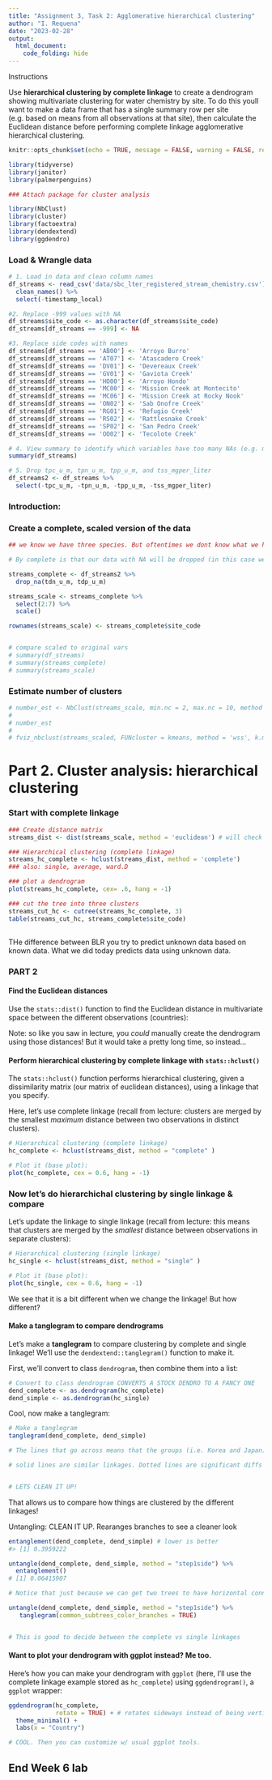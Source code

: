 ```yaml
---
title: "Assignment 3, Task 2: Agglomerative hierarchical clustering"
author: "I. Requena"
date: "2023-02-28"
output: 
  html_document:
    code_folding: hide
---
```

Instructions

Use **hierarchical clustering by complete linkage** to create a dendrogram showing multivariate clustering for water chemistry by site. To do this youll want to make a data frame that has a single summary row per site (e.g. based on means from all observations at that site), then calculate the Euclidean distance before performing complete linkage agglomerative hierarchical clustering.

```r
knitr::opts_chunk$set(echo = TRUE, message = FALSE, warning = FALSE, results=FALSE)

library(tidyverse)
library(janitor)
library(palmerpenguins)

### Attach package for cluster analysis

library(NbClust)
library(cluster)
library(factoextra)
library(dendextend)
library(ggdendro)
```

### Load & Wrangle data
```r

# 1. Load in data and clean column names
df_streams <- read_csv('data/sbc_lter_registered_stream_chemistry.csv') %>% 
  clean_names() %>% 
  select(-timestamp_local)

#2. Replace -999 values with NA
df_streams$site_code <- as.character(df_streams$site_code)
df_streams[df_streams == -999] <- NA

#3. Replace side codes with names
df_streams[df_streams == 'AB00'] <- 'Arroyo Burro'
df_streams[df_streams == 'AT07'] <- 'Atascadero Creek'
df_streams[df_streams == 'DV01'] <- 'Devereaux Creek'
df_streams[df_streams == 'GV01'] <- 'Gaviota Creek'
df_streams[df_streams == 'HO00'] <- 'Arroyo Hondo'
df_streams[df_streams == 'MC00'] <- 'Mission Creek at Montecito'
df_streams[df_streams == 'MC06'] <- 'Mission Creek at Rocky Nook'
df_streams[df_streams == 'ON02'] <- 'Sab Onofre Creek'
df_streams[df_streams == 'RG01'] <- 'Refugio Creek'
df_streams[df_streams == 'RS02'] <- 'Rattlesnake Creek'
df_streams[df_streams == 'SP02'] <- 'San Pedro Creek'
df_streams[df_streams == 'OO02'] <- 'Tecolote Creek'

# 4. View summary to identify which variables have too many NAs (e.g. more than 50%)
summary(df_streams)

# 5. Drop tpc_u_m, tpn_u_m, tpp_u_m, and tss_mgper_liter
df_streams2 <- df_streams %>% 
  select(-tpc_u_m, -tpn_u_m, -tpp_u_m, -tss_mgper_liter)
```

### Introduction:



### Create a complete, scaled version of the data
```r
## we know we have three species. But oftentimes we dont know what we have. Now we will see how good it is at picking up clusters by machine learning.

# By complete is that our data with NA will be dropped (in this case we have 11 rows in our penguins data)

streams_complete <- df_streams2 %>% 
  drop_na(tdn_u_m, tdp_u_m)

streams_scale <- streams_complete %>% 
  select(2:7) %>% 
  scale()

rownames(streams_scale) <- streams_complete$site_code


# compare scaled to original vars
# summary(df_streams)
# summary(streams_complete)
# summary(streams_scale)

```


### Estimate number of clusters
```r
# number_est <- NbClust(streams_scale, min.nc = 2, max.nc = 10, method = 'kmeans') # min and max number of clusters
# 
# number_est
# 
# fviz_nbclust(streams_scaled, FUNcluster = kmeans, method = 'wss', k.max = 10)
```


# Part 2. Cluster analysis: hierarchical clustering

### Start with complete linkage
```r

### Create distance matrix
streams_dist <- dist(streams_scale, method = 'euclidean') # will check distance between all observations (58311 observations)

### Hierarchical clustering (complete linkage)
streams_hc_complete <- hclust(streams_dist, method = 'complete')
### also: single, average, ward.D

### plot a dendrogram
plot(streams_hc_complete, cex= .6, hang = -1)

### cut the tree into three clusters
streams_cut_hc <- cutree(streams_hc_complete, 3)
table(streams_cut_hc, streams_complete$site_code)
```


## 
THe difference between BLR you try to predict unknown data based on known data. What we did today predicts data using unknown data. 



### PART 2

#### Find the Euclidean distances

Use the `stats::dist()` function to find the Euclidean distance in multivariate space between the different observations (countries):

Note: so like you saw in lecture, you *could* manually create the dendrogram using those distances! But it would take a pretty long time, so instead...

#### Perform hierarchical clustering by complete linkage with `stats::hclust()`

The `stats::hclust()` function performs hierarchical clustering, given a dissimilarity matrix (our matrix of euclidean distances), using a linkage that you specify. 

Here, let's use complete linkage (recall from lecture: clusters are merged by the smallest *maximum* distance between two observations in distinct clusters).

```r

# Hierarchical clustering (complete linkage)
hc_complete <- hclust(streams_dist, method = "complete" )

# Plot it (base plot):
plot(hc_complete, cex = 0.6, hang = -1)

```

### Now let's do hierarchichal clustering by single linkage & compare

Let's update the linkage to single linkage (recall from lecture: this means that clusters are merged by the *smallest* distance between observations in separate clusters):

```r

# Hierarchical clustering (single linkage)
hc_single <- hclust(streams_dist, method = "single" )

# Plot it (base plot):
plot(hc_single, cex = 0.6, hang = -1)

```

We see that it is a bit different when we change the linkage! But how different? 

#### Make a tanglegram to compare dendrograms 

Let's make a **tanglegram** to compare clustering by complete and single linkage! We'll use the `dendextend::tanglegram()` function to make it. 

First, we'll convert to class `dendrogram`, then combine them into a list:

```r
# Convert to class dendrogram CONVERTS A STOCK DENDRO TO A FANCY ONE
dend_complete <- as.dendrogram(hc_complete)
dend_simple <- as.dendrogram(hc_single)
```

Cool, now make a tanglegram: 

```r
# Make a tanglegram
tanglegram(dend_complete, dend_simple)

# The lines that go across means that the groups (i.e. Korea and Japan) are matched together on both graphics. 

# solid lines are similar linkages. Dotted lines are significant diffs between dendograms


# LETS CLEAN IT UP!
```

That allows us to compare how things are clustered by the different linkages!

Untangling: CLEAN IT UP. Rearanges branches to see a cleaner look

```r
entanglement(dend_complete, dend_simple) # lower is better
#> [1] 0.3959222

untangle(dend_complete, dend_simple, method = "step1side") %>% 
  entanglement()
# [1] 0.06415907

# Notice that just because we can get two trees to have horizontal connecting lines, it doesn’t mean these trees are identical (or even very similar topologically):

untangle(dend_complete, dend_simple, method = "step1side") %>% 
   tanglegram(common_subtrees_color_branches = TRUE)


# This is good to decide between the complete vs single linkages
```

#### Want to plot your dendrogram with ggplot instead? Me too. 

Here's how you can make your dendrogram with `ggplot` (here, I'll use the complete linkage example stored as `hc_complete`) using `ggdendrogram()`, a `ggplot` wrapper: 

```r
ggdendrogram(hc_complete, 
             rotate = TRUE) + # rotates sideways instead of being vertical
  theme_minimal() +
  labs(x = "Country")

# COOL. Then you can customize w/ usual ggplot tools. 
```

## End Week 6 lab


